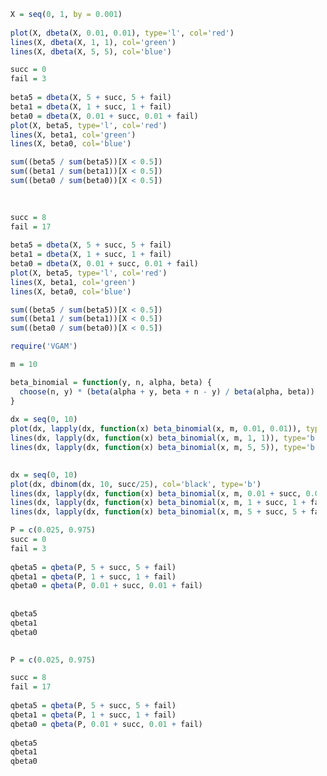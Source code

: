 
```r
  X = seq(0, 1, by = 0.001)  
  
  plot(X, dbeta(X, 0.01, 0.01), type='l', col='red')  
  lines(X, dbeta(X, 1, 1), col='green')
  lines(X, dbeta(X, 5, 5), col='blue')
```

```r
  
  succ = 0
  fail = 3
  
  beta5 = dbeta(X, 5 + succ, 5 + fail)
  beta1 = dbeta(X, 1 + succ, 1 + fail)
  beta0 = dbeta(X, 0.01 + succ, 0.01 + fail)
  plot(X, beta5, type='l', col='red')  
  lines(X, beta1, col='green')
  lines(X, beta0, col='blue')

  sum((beta5 / sum(beta5))[X < 0.5])
  sum((beta1 / sum(beta1))[X < 0.5])
  sum((beta0 / sum(beta0))[X < 0.5])
  
  
```

```r

  succ = 8
  fail = 17
  
  beta5 = dbeta(X, 5 + succ, 5 + fail)
  beta1 = dbeta(X, 1 + succ, 1 + fail)
  beta0 = dbeta(X, 0.01 + succ, 0.01 + fail)
  plot(X, beta5, type='l', col='red')  
  lines(X, beta1, col='green')
  lines(X, beta0, col='blue')

  sum((beta5 / sum(beta5))[X < 0.5])
  sum((beta1 / sum(beta1))[X < 0.5])
  sum((beta0 / sum(beta0))[X < 0.5])

```

```r
  require('VGAM')
```

```r
  m = 10

  beta_binomial = function(y, n, alpha, beta) {
    choose(n, y) * (beta(alpha + y, beta + n - y) / beta(alpha, beta))
  }
  
  dx = seq(0, 10)
  plot(dx, lapply(dx, function(x) beta_binomial(x, m, 0.01, 0.01)), type='b', col='red')
  lines(dx, lapply(dx, function(x) beta_binomial(x, m, 1, 1)), type='b', col='green')
  lines(dx, lapply(dx, function(x) beta_binomial(x, m, 5, 5)), type='b', col='blue')
  
```

```r
  
  dx = seq(0, 10)
  plot(dx, dbinom(dx, 10, succ/25), col='black', type='b')
  lines(dx, lapply(dx, function(x) beta_binomial(x, m, 0.01 + succ, 0.01 + fail)), type='b', col='red')
  lines(dx, lapply(dx, function(x) beta_binomial(x, m, 1 + succ, 1 + fail)), type='b', col='green')
  lines(dx, lapply(dx, function(x) beta_binomial(x, m, 5 + succ, 5 + fail)), type='b', col='blue')

```
```r
  P = c(0.025, 0.975)
  succ = 0
  fail = 3
  
  qbeta5 = qbeta(P, 5 + succ, 5 + fail)
  qbeta1 = qbeta(P, 1 + succ, 1 + fail)
  qbeta0 = qbeta(P, 0.01 + succ, 0.01 + fail)
  
  
  qbeta5
  qbeta1
  qbeta0
  
```

```r
  P = c(0.025, 0.975)

  succ = 8
  fail = 17
  
  qbeta5 = qbeta(P, 5 + succ, 5 + fail)
  qbeta1 = qbeta(P, 1 + succ, 1 + fail)
  qbeta0 = qbeta(P, 0.01 + succ, 0.01 + fail)
  
  qbeta5
  qbeta1
  qbeta0
```


